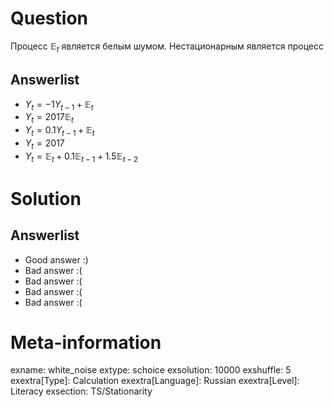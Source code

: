 Question
========
Процесс $\mathbb{E}_t$ является белым шумом. Нестационарным является процесс


Answerlist
----------
*  $Y_t = -1Y_{t-1} + \mathbb{E}_t$
*  $Y_t = 2017\mathbb{E}_t$
*  $Y_t = 0.1Y_{t-1} + \mathbb{E}_t$
*  $Y_t = 2017$
*  $Y_t = \mathbb{E}_t + 0.1\mathbb{E}_{t-1} + 1.5\mathbb{E}_{t-2}$

Solution
========

Answerlist
----------
*  Good answer :)
*  Bad answer :(
*  Bad answer :(
*  Bad answer :(
*  Bad answer :(

Meta-information
================
exname: white_noise
extype: schoice
exsolution: 10000
exshuffle: 5
exextra[Type]: Calculation
exextra[Language]: Russian
exextra[Level]: Literacy
exsection: TS/Stationarity
